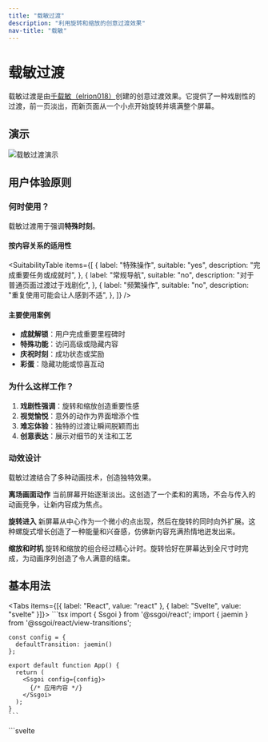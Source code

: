 ```yaml
---
title: "载敏过渡"
description: "利用旋转和缩放的创意过渡效果"
nav-title: "载敏"
---
```


# 载敏过渡

载敏过渡是由[千载敏（elrion018）](https://github.com/elrion018)创建的创意过渡效果。它提供了一种戏剧性的过渡，前一页淡出，而新页面从一个小点开始旋转并填满整个屏幕。

## 演示

<div style={{ display: 'flex', justifyContent: 'center', margin: '2rem 0' }}>
  <img src="/view-transitions/jaemin.gif" alt="载敏过渡演示" style={{ maxWidth: '100%', borderRadius: '0.5rem' }} />
</div>

## 用户体验原则

### 何时使用？

载敏过渡用于强调**特殊时刻**。

#### 按内容关系的适用性

<SuitabilityTable
  items={[
    {
      label: "特殊操作",
      suitable: "yes",
      description: "完成重要任务或成就时",
    },
    {
      label: "常规导航",
      suitable: "no",
      description: "对于普通页面过渡过于戏剧化",
    },
    {
      label: "频繁操作",
      suitable: "no",
      description: "重复使用可能会让人感到不适",
    },
  ]}
/>

#### 主要使用案例

- **成就解锁**：用户完成重要里程碑时
- **特殊功能**：访问高级或隐藏内容
- **庆祝时刻**：成功状态或奖励
- **彩蛋**：隐藏功能或惊喜互动

### 为什么这样工作？

1. **戏剧性强调**：旋转和缩放创造重要性感
2. **视觉愉悦**：意外的动作为界面增添个性
3. **难忘体验**：独特的过渡让瞬间脱颖而出
4. **创意表达**：展示对细节的关注和工艺

### 动效设计

载敏过渡结合了多种动画技术，创造独特效果。

**离场画面动作**
当前屏幕开始逐渐淡出。这创造了一个柔和的离场，不会与传入的动画竞争，让新内容成为焦点。

**旋转进入**
新屏幕从中心作为一个微小的点出现，然后在旋转的同时向外扩展。这种螺旋式增长创造了一种能量和兴奋感，仿佛新内容充满热情地迸发出来。

**缩放和时机**
旋转和缩放的组合经过精心计时。旋转恰好在屏幕达到全尺寸时完成，为动画序列创造了令人满意的结束。

## 基本用法

<Tabs items={[{ label: "React", value: "react" }, { label: "Svelte", value: "svelte" }]}>
  <TabPanel value="react">
    ```tsx
    import { Ssgoi } from '@ssgoi/react';
    import { jaemin } from '@ssgoi/react/view-transitions';

    const config = {
      defaultTransition: jaemin()
    };

    export default function App() {
      return (
        <Ssgoi config={config}>
          {/* 应用内容 */}
        </Ssgoi>
      );
    }
    ```

  </TabPanel>
  <TabPanel value="svelte">
    ```svelte
    <script>
      import { Ssgoi } from '@ssgoi/svelte';
      import { jaemin } from '@ssgoi/svelte/view-transitions';

      const config = {
        defaultTransition: jaemin()
      };
    </script>

    <Ssgoi {config}>
      <slot />
    </Ssgoi>
    ```

  </TabPanel>
</Tabs>

## 配置选项

```typescript
jaemin({
  duration?: number;  // 动画持续时间（毫秒）（默认：800）
  rotation?: number;  // 旋转角度（默认：720）
  scale?: {
    from: number;     // 起始缩放（默认：0）
    to: number;       // 结束缩放（默认：1）
  };
})
```

## 实际示例

### 1. 成就解锁

<Tabs items={[{ label: "React", value: "react" }, { label: "Svelte", value: "svelte" }]}>
  <TabPanel value="react">
    ```tsx
    const config = {
      transitions: [
        {
          from: '/challenge-complete',
          to: '/achievement',
          transition: jaemin({ duration: 1000 })
        }
      ]
    };
    ```
  </TabPanel>
  <TabPanel value="svelte">
    ```svelte
    <script>
      const config = {
        transitions: [
          {
            from: '/challenge-complete',
            to: '/achievement',
            transition: jaemin({ duration: 1000 })
          }
        ]
      };
    </script>
    ```
  </TabPanel>
</Tabs>

### 2. 高级功能访问

<Tabs items={[{ label: "React", value: "react" }, { label: "Svelte", value: "svelte" }]}>
  <TabPanel value="react">
    ```tsx
    const config = {
      transitions: [
        {
          from: '/upgrade',
          to: '/premium-features',
          transition: jaemin({ rotation: 1080 })
        }
      ]
    };
    ```
  </TabPanel>
  <TabPanel value="svelte">
    ```svelte
    <script>
      const config = {
        transitions: [
          {
            from: '/upgrade',
            to: '/premium-features',
            transition: jaemin({ rotation: 1080 })
          }
        ]
      };
    </script>
    ```
  </TabPanel>
</Tabs>

## 无障碍访问

- 遵守 `prefers-reduced-motion` 设置
- 屏幕阅读器正确播报内容变化
- 过渡期间键盘导航保持功能

## 最佳实践

### ✅ 应该做

- 用于真正特殊的时刻
- 为成就和奖励保留
- 应用于彩蛋和惊喜
- 谨慎使用以获得最大效果

### ❌ 不应该做

- 不要用于常规导航
- 避免在频繁访问的区域
- 不要应用于错误状态
- 永远不要用于关键用户流程

## 性能说明

载敏过渡使用GPU加速变换以获得流畅的性能。但是，由于其复杂的动画，请考虑：

- 在低端设备上测试
- 为性能受限的环境提供更简单的回退
- 使用 `prefers-reduced-motion` 媒体查询以提高无障碍访问